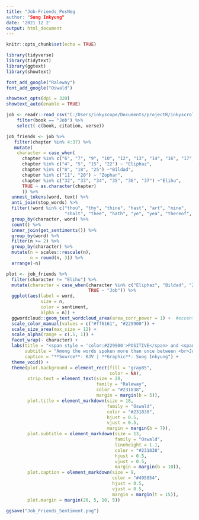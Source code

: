 ```yaml
---
title: "Job-Friends_PosNeg
author: "Sung Inkyung"
date: '2021 12 2'
output: html_document
---
```


```r
knitr::opts_chunk$set(echo = TRUE)
```

```r
library(tidyverse)
library(tidytext)
library(ggtext)
library(showtext)

font_add_google("Raleway")
font_add_google("Oswald")

showtext_opts(dpi = 320)
showtext_auto(enable = TRUE)

```


```r

job <- readr::read_csv("C:/Users/inkyscope/Documents/projectR/inkyscroll/data/bible_kjv_new.csv") %>% 
    filter(book == "Job") %>% 
    select(-c(book, citation, verse))

job_friends <- job %>% 
   filter(chapter %in% 4:37) %>% 
   mutate(
    character = case_when(
      chapter %in% c("6", "7", "9", "10", "12", "13", "14", "16", "17", "19", "21", "23", "24", "26", "27", "28", "29", "30", "31") ~ "Job",
      chapter %in% c("4", "5", "15", "22") ~ "Eliphaz",
      chapter %in% c("8", "18", "25") ~"Bildad",
      chapter %in% c("11", "20") ~ "Zophar",
      chapter %in% c("32", "33", "34", "35", "36", "37") ~"Elihu",
      TRUE ~ as.character(chapter)
      )) %>% 
  unnest_tokens(word, text) %>%
  anti_join(stop_words) %>%
  filter(!word %in% c("thou", "thy", "thine", "hast", "art", "mine",
                      "shalt", "thee", "hath", "ye", "yea", "thereof", "job", "god", "day", "doth", "canst", "cometh", "wilt", "dost", "wherefore", "shouldes", "lo")) %>% 
  group_by(character, word) %>%
  count() %>% 
  inner_join(get_sentiments()) %>% 
  group_by(word) %>% 
  filter(n >= 2) %>%
  group_by(character) %>%
  mutate(n = scales::rescale(n),
         n = round(n, 3)) %>%
  arrange(-n)
```

```r
plot <- job_friends %>% 
  filter(character != "Elihu") %>% 
  mutate(character = case_when(character %in% c("Eliphaz", "Bildad", "Zophar") ~ "Friends",
                               TRUE ~ "Job")) %>% 
  ggplot(aes(label = word,
             size = n, 
             color = sentiment,
             alpha = n)) +
  ggwordcloud::geom_text_wordcloud_area(area_corr_power = 1) +  #eccentricity=2
  scale_color_manual(values = c("#ff6161", "#229900")) + 
  scale_size_area(max_size = 12) +
  scale_alpha(range = c(.5, 1)) +
  facet_wrap(~ character) +
  labs(title = "<span style = 'color:#229900'>POSITIVE</span> and <span style = 'color:#ff6161'>NEGATIVE</span>",
       subtitle = "Among the words spoken more than once between <br>Job and his friends(Eliphaz, Bildad and Zophar),<br>the words were divided into the following sentiments",
       caption = "**Source**: KJV | **Graphic**: Sung Inkyung") +
  theme_void() +
  theme(plot.background = element_rect(fill = "gray85",
                                       color = NA),
        strip.text = element_text(size = 20, 
                                  family = "Raleway",
                                  color = "#231838",
                                  margin = margin(b = 5)),
        plot.title = element_markdown(size = 18,
                                      family = "Oswald",
                                      color = "#231838",
                                      hjust = 0.5, 
                                      vjust = 0.5,
                                      margin = margin(b = 7)),
        plot.subtitle = element_markdown(size = 13, 
                                         family = "Oswald",
                                         lineheight = 1.1,
                                         color = "#231838",
                                         hjust = 0.5, 
                                         vjust = 0.5,
                                         margin = margin(b = 10)),
        plot.caption = element_markdown(size = 9,
                                        color = "#495054",
                                        hjust = 0.5, 
                                        vjust = 0.5,
                                        margin = margin(t = 15)),
        plot.margin = margin(20, 5, 10, 5))
        
ggsave("Job_Friends_Sentiment.png")

```

